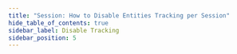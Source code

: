```yaml
---
title: "Session: How to Disable Entities Tracking per Session"
hide_table_of_contents: true
sidebar_label: Disable Tracking
sidebar_position: 5
---
```





<LanguageSwitcher supportedLanguages={supportedLanguages} />

<LanguageContent language="csharp">
   <HowToDisableTrackingCsharp />
</LanguageContent>

<LanguageContent language="java">
   <HowToDisableTrackingJava />
</LanguageContent>


<!---
### Session
- [What is a Session and How Does it Work](../../../client-api/session/what-is-a-session-and-how-does-it-work)
- [Opening a Session](../../../client-api/session/opening-a-session)
- [Storing Entities](../../../client-api/session/storing-entities)
- [Loading Entities](../../../client-api/session/loading-entities)
- [Saving Changes](../../../client-api/session/saving-changes)


-->